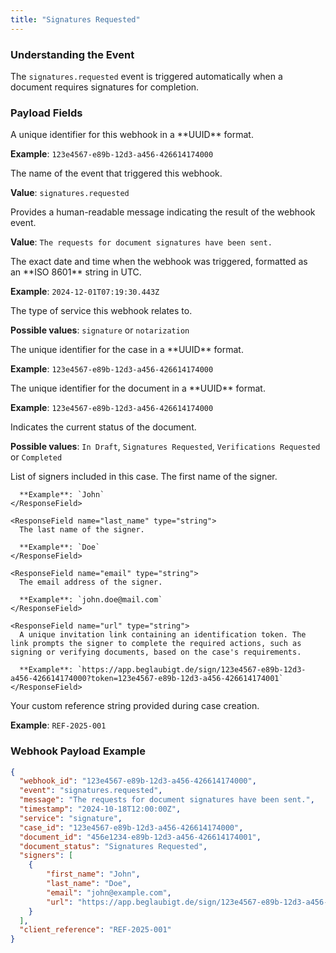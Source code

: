 ```yaml
---
title: "Signatures Requested"
---
```


### Understanding the Event

The `signatures.requested` event is triggered automatically when a document requires signatures for completion.

### Payload Fields

<ResponseField name="webhook_id" type="string">
  A unique identifier for this webhook in a **UUID** format.

  **Example**: `123e4567-e89b-12d3-a456-426614174000`
</ResponseField>

<ResponseField name="event" type="string">
  The name of the event that triggered this webhook.

  **Value**: `signatures.requested`
</ResponseField>

<ResponseField name="message" type="string">
  Provides a human-readable message indicating the result of the webhook event.

  **Value**: `The requests for document signatures have been sent.`
</ResponseField>

<ResponseField name="timestamp" type="string">
  The exact date and time when the webhook was triggered, formatted as an **ISO 8601** string in UTC.

  **Example**: `2024-12-01T07:19:30.443Z`
</ResponseField>

<ResponseField name="service" type="string">
  The type of service this webhook relates to.

  **Possible values**: `signature` or `notarization`
</ResponseField>

<ResponseField name="case_id" type="string">
  The unique identifier for the case in a **UUID** format.

  **Example**: `123e4567-e89b-12d3-a456-426614174000`
</ResponseField>

<ResponseField name="document_id" type="string">
  The unique identifier for the document in a **UUID** format.

  **Example**: `123e4567-e89b-12d3-a456-426614174000`
</ResponseField>

<ResponseField name="document_status" type="string">
  Indicates the current status of the document.

  **Possible values**: `In Draft`, `Signatures Requested`, `Verifications Requested` or `Completed`
</ResponseField>

<ResponseField name="signers" type="array">
  List of signers included in this case.

  <Expandable title="Signers Response Object">
    <ResponseField name="first_name" type="string">
      The first name of the signer.

      **Example**: `John`
    </ResponseField>

    <ResponseField name="last_name" type="string">
      The last name of the signer.

      **Example**: `Doe`
    </ResponseField>

    <ResponseField name="email" type="string">
      The email address of the signer.

      **Example**: `john.doe@mail.com`
    </ResponseField>

    <ResponseField name="url" type="string">
      A unique invitation link containing an identification token. The link prompts the signer to complete the required actions, such as signing or verifying documents, based on the case's requirements.

      **Example**: `https://app.beglaubigt.de/sign/123e4567-e89b-12d3-a456-426614174000?token=123e4567-e89b-12d3-a456-426614174001`
    </ResponseField>
  </Expandable>
</ResponseField>

<ResponseField name="client_reference" type="string">
  Your custom reference string provided during case creation.

  **Example**: `REF-2025-001`
</ResponseField>

### Webhook Payload Example

```json
{
  "webhook_id": "123e4567-e89b-12d3-a456-426614174000",
  "event": "signatures.requested",
  "message": "The requests for document signatures have been sent.",
  "timestamp": "2024-10-18T12:00:00Z",
  "service": "signature", 
  "case_id": "123e4567-e89b-12d3-a456-426614174000",
  "document_id": "456e1234-e89b-12d3-a456-426614174001",
  "document_status": "Signatures Requested",
  "signers": [
    {
        "first_name": "John",
        "last_name": "Doe",
        "email": "john@example.com",
        "url": "https://app.beglaubigt.de/sign/123e4567-e89b-12d3-a456-426614174000?token=123e4567-e89b-12d3-a456-426614174003"
    }
  ],
  "client_reference": "REF-2025-001"
}
```